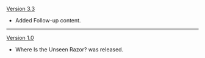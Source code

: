 {{Change History/Header}}
[[Version 3.3]]
* Added Follow-up content.
----
[[Version 1.0]]
* Where Is the Unseen Razor? was released.
